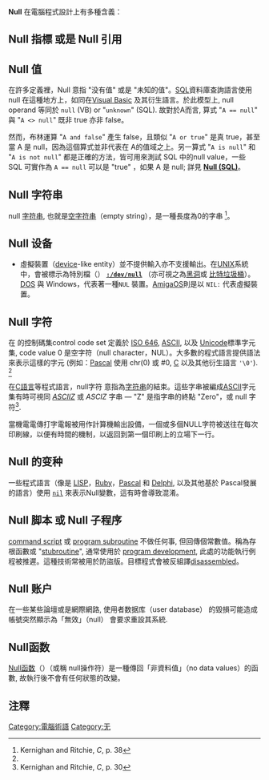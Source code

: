 {{TA
|G1=IT
|1=zh-hant:編程;zh-hans:编程;zh-tw:程式設計;
}}
{{RoughTranslation| time=2012-4-29}}
'''Null''' 在電腦程式設計上有多種含義：

== Null 指標 或是 Null 引用 ==
{{main|Null_(特殊指標值)}}

== Null 值==
在許多定義裡，Null 意指 "没有值" 或是 "未知的值"。[[SQL|SQL]]資料庫查詢語言使用 null 在這種地方上，如同在[[Visual_Basic|Visual Basic]] 及其衍生語言。於此模型上, null operand 等同於 <code>null</code> (VB) or "<code>unknown</code>" (SQL). 故對於A而言, 算式 "<code>A == null</code>" 與 "<code>A <> null</code>" 既非 true 亦非 false。

然而，布林運算 "<code>A and false</code>" 產生 false，且類似 "<code>A or true</code>" 是真 true，甚至當 A 是 null，因為這個算式並非代表在 A的值域之上。另一算式 "<code>A is null</code>" 和 "<code>A is not null</code>" 都是正確的方法，皆可用來測試 SQL 中的null value，一些 SQL 可實作為 <code>A == null</code> 可以是 "true" ，如果 A 是 null; 詳見 '''[[Null_(SQL)|Null (SQL)]]'''。

== Null 字符串 ==
null [[:字符串|字符串]], 也就是[[空字元串|空字符串]]（empty string），是一種長度為0的字串 <ref name="Kernighan and Ritchie, C, p. 38">Kernighan and Ritchie, ''C'', p. 38 </ref>。

== Null 设备==
* 虛擬裝置（[[硬件|device]]-like entity）並不提供輸入亦不支援輸出。在[[Unix|UNIX]]系統中，會被標示為特別檔（{{link-en|special file|special file}}） '''<code>[[:/dev/null|:/dev/null]]</code>''' （亦可視之為[[黑洞|黑洞]]或 [[比特垃圾桶|比特垃圾桶]]）。[[DOS|DOS]] 與 Windows，代表著一種<code>NUL</code> 裝置。[[AmigaOS|AmigaOS]]則是以 <code>NIL:</code> 代表虛擬裝置。

== Null 字符 ==
{{main|空字符}}

在{{link-en|C0 and C1 control |C0 and C1 control codes|C0}} 的控制碼集control code set 定義於 [[ISO/IEC_646|ISO 646]], [[ASCII|ASCII]], 以及 [[Unicode|Unicode]]標準字元集, code value 0 是空字符（null character，NUL）。大多數的程式語言提供語法來表示這樣的字元 (例如：[[Pascal_(程式語言)|Pascal]] 使用 chr(0) 或 #0, [[C语言|C]] 以及其他衍生語言 <code>'\0'</code>). <ref name="Kernighan and Ritchie, C, p. 38"/>

在[[C|C語言]]等程式語言，null字符 意指為[[:字符串|字符串]]的結束。這些字串被編成[[ASCII|ASCII]]字元集有時可視同 ''[[C风格字符串|ASCIIZ]]'' 或 ''ASCIZ'' 字串 — "Z" 是指字串的終點 "Zero"，或 null 字符<ref>Kernighan and Ritchie, ''C'', p. 30 </ref>.

當機電電傳打字電報被用作計算機輸出設備，一個或多個NULL字符被送往在每次印刷線，以便有時間的機制，以返回到第一個印刷上的立場下一行。

== Null 的变种==
一些程式語言（像是 [[LISP|LISP]]，[[Ruby|Ruby]]，[[Pascal_(程式語言)|Pascal]] 和 [[Delphi|Delphi]], 以及其他基於 Pascal發展的語言）使用 [[nil|<code>nil</code>]] 來表示Null變數，這有時會導致混淆。

== Null 脚本 或 Null 子程序 ==
[[脚本语言|command script]] 或 [[子程序|program subroutine]] 不做任何事, 但回傳個常數值。稱為存根函數或 "[[stubroutine|stubroutine]]", 通常使用於 [[程序设计|program development]], 此處的功能執行例程被推遲。這種技術常被用於防盜版。目標程式會被反組譯[[汇编语言|disassembled]]。

== Null 账户 ==
在一些某些論壇或是網際網路, 使用者数据库（user database） 的毀損可能造成帳號突然顯示為「無效」（null） 會要求重設其系統.

== Null函数 ==
[[Null函数|Null函数]]（{{link-en|null function|null function}}）（或稱 null操作符）是一種傳回「非資料值」（no data values）的函數, 故執行後不會有任何狀態的改變。

== 注釋 ==
<references/>

[[Category:電腦術語|Category:電腦術語]]
[[Category:无|Category:无]]